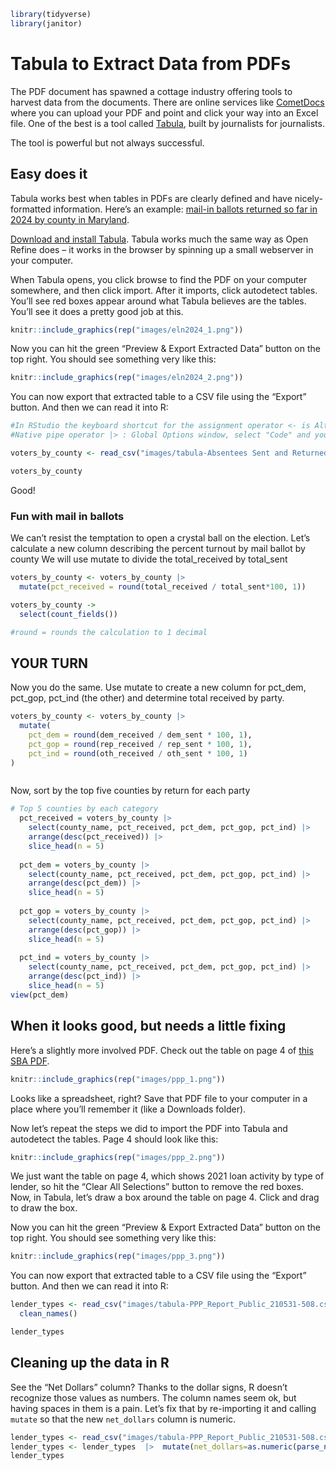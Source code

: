 ```r
library(tidyverse)
library(janitor)
```



# Tabula to Extract Data from PDFs

The PDF document has spawned a cottage industry offering tools to harvest data from the documents. There are online services like [CometDocs](https://www.cometdocs.com/) where you can upload your PDF and point and click your way into an Excel file. One of the best is a tool called [Tabula](https://tabula.technology/), built by journalists for journalists.

The tool is powerful but not always successful.

## Easy does it

Tabula works best when tables in PDFs are clearly defined and have nicely-formatted information. Here's an example: [mail-in ballots returned so far in 2024 by county in Maryland](https://elections.maryland.gov/press_room/2024_stats/PG24/Absentees%20Sent%20and%20Returned%20by%20County.pdf).

[Download and install Tabula](https://tabula.technology/). Tabula works much the same way as Open Refine does -- it works in the browser by spinning up a small webserver in your computer.

When Tabula opens, you click browse to find the PDF on your computer somewhere, and then click import. After it imports, click autodetect tables. You'll see red boxes appear around what Tabula believes are the tables. You'll see it does a pretty good job at this.

```r
knitr::include_graphics(rep("images/eln2024_1.png"))
```

Now you can hit the green "Preview & Export Extracted Data" button on the top right. You should see something very like this:

```r
knitr::include_graphics(rep("images/eln2024_2.png"))
```

You can now export that extracted table to a CSV file using the "Export" button. And then we can read it into R:

```r
#In RStudio the keyboard shortcut for the assignment operator <- is Alt + - (Windows) or Option + - (Mac).
#Native pipe operator |> : Global Options window, select "Code" and you'll see an option for "use native pipe operator, |>". Select that for the shortcut to take effect.

voters_by_county <- read_csv("images/tabula-Absentees Sent and Returned by County.csv") |> clean_names()

voters_by_county
```

Good!

### Fun with mail in ballots

We can't resist the temptation to open a crystal ball on the election.
Let's calculate a new column describing the percent turnout by mail ballot by county
We will use mutate to divide the total_received by total_sent

```r
voters_by_county <- voters_by_county |> 
  mutate(pct_received = round(total_received / total_sent*100, 1))

voters_by_county ->
  select(count_fields())

#round = rounds the calculation to 1 decimal

```

## YOUR TURN
Now you do the same. Use mutate to create a new column for pct_dem, pct_gop, pct_ind (the other) and determine total received by party. 

```r
voters_by_county <- voters_by_county |> 
  mutate(
    pct_dem = round(dem_received / dem_sent * 100, 1),
    pct_gop = round(rep_received / rep_sent * 100, 1),
    pct_ind = round(oth_received / oth_sent * 100, 1)
)



```


Now, sort by the top five counties by return for each party

```r
# Top 5 counties by each category
  pct_received = voters_by_county |> 
    select(county_name, pct_received, pct_dem, pct_gop, pct_ind) |> 
    arrange(desc(pct_received)) |> 
    slice_head(n = 5)
  
  pct_dem = voters_by_county |> 
    select(county_name, pct_received, pct_dem, pct_gop, pct_ind) |> 
    arrange(desc(pct_dem)) |> 
    slice_head(n = 5)
  
  pct_gop = voters_by_county |> 
    select(county_name, pct_received, pct_dem, pct_gop, pct_ind) |> 
    arrange(desc(pct_gop)) |> 
    slice_head(n = 5)
  
  pct_ind = voters_by_county |> 
    select(county_name, pct_received, pct_dem, pct_gop, pct_ind) |> 
    arrange(desc(pct_ind)) |> 
    slice_head(n = 5)
view(pct_dem)
```



## When it looks good, but needs a little fixing

Here's a slightly more involved PDF. Check out the table on page 4 of [this SBA PDF](https://www.sba.gov/sites/default/files/2021-06/PPP_Report_Public_210531-508.pdf).

```r
knitr::include_graphics(rep("images/ppp_1.png"))
```

Looks like a spreadsheet, right? Save that PDF file to your computer in a place where you'll remember it (like a Downloads folder).

Now let's repeat the steps we did to import the PDF into Tabula and autodetect the tables. Page 4 should look like this:

```r
knitr::include_graphics(rep("images/ppp_2.png"))
```

We just want the table on page 4, which shows 2021 loan activity by type of lender, so hit the "Clear All Selections" button to remove the red boxes. Now, in Tabula, let's draw a box around the table on page 4. Click and drag to draw the box.

Now you can hit the green "Preview & Export Extracted Data" button on the top right. You should see something very like this:

```r
knitr::include_graphics(rep("images/ppp_3.png"))
```

You can now export that extracted table to a CSV file using the "Export" button. And then we can read it into R:

```r
lender_types <- read_csv("images/tabula-PPP_Report_Public_210531-508.csv") |> 
  clean_names()

lender_types
```

## Cleaning up the data in R

See the "Net Dollars" column? Thanks to the dollar signs, R doesn't recognize those values as numbers. The column names seem ok, but having spaces in them is a pain. Let's fix that by re-importing it and calling `mutate` so that the new `net_dollars` column is numeric.

```r
lender_types <- read_csv("images/tabula-PPP_Report_Public_210531-508.csv", skip=1, col_names=c("type", "count", "approved", "net_dollars"))
lender_types <- lender_types  |>  mutate(net_dollars=as.numeric(parse_number(net_dollars)))
lender_types
```
